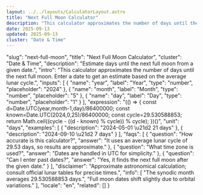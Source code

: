 ```yaml
---
layout: ../../layouts/CalculatorLayout.astro
title: "Next Full Moon Calculator"
description: "This calculator approximates the number of days until the next full moon. Enter a date to get an estimate based on the average lunar cycle."
date: 2025-09-13
updated: 2025-09-13
cluster: "Date & Time"
---
```



  "slug": "next-full-moon",
  "title": "Next Full Moon Calculator",
  "cluster": "Date & Time",
  "description": "Estimate days until the next full moon from a given date.",
  "intro": "This calculator approximates the number of days until the next full moon. Enter a date to get an estimate based on the average lunar cycle.",
  "inputs": [
    {
      "name": "year",
      "label": "Year",
      "type": "number",
      "placeholder": "2024"
    },
    {
      "name": "month",
      "label": "Month",
      "type": "number",
      "placeholder": "5"
    },
    {
      "name": "day",
      "label": "Day",
      "type": "number",
      "placeholder": "1"
    }
  ],
  "expression": "(() => { const d=Date.UTC(year,month-1,day)/86400000; const known=Date.UTC(2024,0,25)/86400000; const cycle=29.530588853; return Math.ceil((cycle - ((d - known) % cycle)) % cycle); })()",
  "unit": "days",
  "examples": [
    {
      "description": "2024-05-01 \u21d2 21 days"
    },
    {
      "description": "2024-09-10 \u21d2 7 days"
    }
  ],
  "faqs": [
    {
      "question": "How accurate is this calculator?",
      "answer": "It uses an average lunar cycle of 29.53 days, so results are approximate."
    },
    {
      "question": "What time zone is used?",
      "answer": "Dates are handled in UTC for simplicity."
    },
    {
      "question": "Can I enter past dates?",
      "answer": "Yes, it finds the next full moon after the given date."
    }
  ],
  "disclaimer": "Approximate astronomical calculation; consult official lunar tables for precise times.",
  "info": [
    "The synodic month averages 29.530588853 days.",
    "Full moon dates shift slightly due to orbital variations."
  ],
  "locale": "en",
  "related": []
}

<Calculator schema={schema} />
